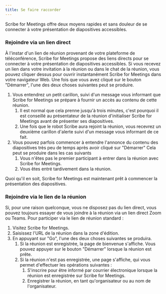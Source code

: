 ```yaml
---
title: Se faire raccorder
---
```



Scribe for Meetings offre deux moyens rapides et sans douleur de se connecter à votre présentation de diapositives accessibles.

### Rejoindre via un lien direct

À l'instar d'un lien de réunion provenant de votre plateforme de téléconférence, Scribe for Meetings propose des liens directs pour se connecter à votre présentation de diapositives accessibles. Si vous recevez un lien dans votre invitation à la réunion ou dans le chat de la réunion, vous pouvez cliquer dessus pour ouvrir instantanément Scribe for Meetings dans votre navigateur Web. Une fois que vous avez cliqué sur le bouton "Démarrer", l'une des deux choses suivantes peut se produire.
1. Vous entendrez un petit carillon, suivi d'un message vous informant que Scribe for Meetings se prépare à fournir un accès au contenu de cette réunion.
    1. Il est normal que cela prenne jusqu'à trois minutes, c'est pourquoi il est conseillé au présentateur de la réunion d'initialiser Scribe for Meetings avant de présenter ses diapositives.
    1. Une fois que le robot Scribe aura rejoint la réunion, vous recevrez un deuxième carillon d'alerte suivi d'un message vous informant de ce fait.
1. Vous pouvez parfois commencer à entendre l'annonce du contenu des diapositives très peu de temps après avoir cliqué sur "Démarrer" Cela peut se produire dans les cas suivants
    1. Vous n'êtes pas le premier participant à entrer dans la réunion avec Scribe for Meetings.
    1. Vous êtes entré tardivement dans la réunion.

Quoi qu'il en soit, Scribe for Meetings est maintenant prêt à commencer la présentation des diapositives.

### Rejoindre via le lien de la réunion

Si, pour une raison quelconque, vous ne disposez pas du lien direct, vous pouvez toujours essayer de vous joindre à la réunion via un lien direct Zoom ou Teams. Pour participer via le lien de réunion standard :
1. Visitez Scribe for Meetings.
1. Saisissez l'URL de la réunion dans la zone d'édition.
1. En appuyant sur "Go", l'une des deux choses suivantes se produira.
    1. Si la réunion est enregistrée, la page de bienvenue s'affiche. Vous pouvez appuyer sur le bouton "Démarrer" lorsque la réunion est prête.
    1. Si la réunion n'est pas enregistrée, une page s'affiche, qui vous permet d'effectuer les opérations suivantes :
        1. S'inscrire pour être informé par courrier électronique lorsque la réunion est enregistrée sur Scribe for Meetings.
        1. Enregistrer la réunion, en tant qu'organisateur ou au nom de l'organisateur.
